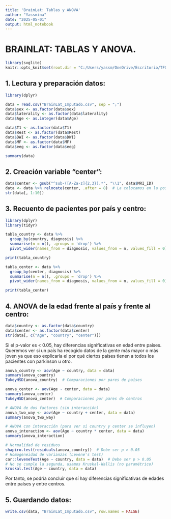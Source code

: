 ---
title: 'BrainLat: Tablas y ANOVA'
author: "Yassmina"
date: "2025-05-01"
output: html_notebook
---

# BRAINLAT: TABLAS Y ANOVA.

```{r setup, include=FALSE}
library(svglite)
knitr::opts_knit$set(root.dir = "C:/Users/yassm/OneDrive/Escritorio/TFG/DATOS/MRI data")
```

## 1. Lectura y preparación datos:
```{r}
library(dplyr)

data = read.csv("BrainLat_Imputado.csv", sep = ";")
data$sex <- as.factor(data$sex)
data$laterality <- as.factor(data$laterality)
data$Age <- as.integer(data$Age)

data$T1 <- as.factor(data$T1)
data$Rest <- as.factor(data$Rest)
data$DWI <- as.factor(data$DWI)
data$MF <- as.factor(data$MF)
data$eeg <- as.factor(data$eeg)

summary(data)
```

## 2. Creación variable "center":
```{r}
data$center <- gsub("^sub-([A-Za-z]{2,3}).*", "\\1", data$MRI_ID)
data <- data %>% relocate(center, .after = 8)  # La colocamos en la posición 9
str(data[, 1:10])  
```

## 3. Recuento de pacientes por país y centro:
```{r}
library(dplyr)
library(tidyr)

tabla_country <- data %>%
  group_by(country, diagnosis) %>%
  summarise(n = n(), .groups = 'drop') %>%
  pivot_wider(names_from = diagnosis, values_from = n, values_fill = 0)

print(tabla_country)

tabla_center <- data %>%
  group_by(center, diagnosis) %>%
  summarise(n = n(), .groups = 'drop') %>%
  pivot_wider(names_from = diagnosis, values_from = n, values_fill = 0)

print(tabla_center)
```

## 4. ANOVA de la edad frente al país y frente al centro:
```{r}
data$country <- as.factor(data$country)
data$center <- as.factor(data$center)
str(data[, c("Age", "country", "center")])
```

Si el p-valor es < 0.05, hay diferencias significativas en edad entre países. Queremos ver si un país ha recogido datos de la gente más mayor o más joven ya que eso explicaría el por qué ciertos países tienen a todos los pacientes con parkinson u otro.
```{r}
anova_country <- aov(Age ~ country, data = data)
summary(anova_country)
TukeyHSD(anova_country)  # Comparaciones por pares de países
```

```{r}
anova_center <- aov(Age ~ center, data = data)
summary(anova_center)
TukeyHSD(anova_center)  # Comparaciones por pares de centros
```

```{r}
# ANOVA de dos factores (sin interacción)
anova_two_way <- aov(Age ~ country + center, data = data)
summary(anova_two_way)

# ANOVA con interacción (para ver si country y center se influyen)
anova_interaction <- aov(Age ~ country * center, data = data)
summary(anova_interaction)
```

```{r}
# Normalidad de residuos
shapiro.test(residuals(anova_country))  # Debe ser p > 0.05
# Homogeneidad de varianzas (Levene's test)
car::leveneTest(Age ~ country, data = data)  # Debe ser p > 0.05
# No se cumple la segunda, usamos Kruskal-Wallis (no paramétrico)
kruskal.test(Age ~ country, data = data)
```
Por tanto, se podría concluir que sí hay diferencias significativas de edades entre países y entre centros.

## 5. Guardando datos:
```{r}
write.csv(data, "BrainLat_Imputado.csv", row.names = FALSE)
```

